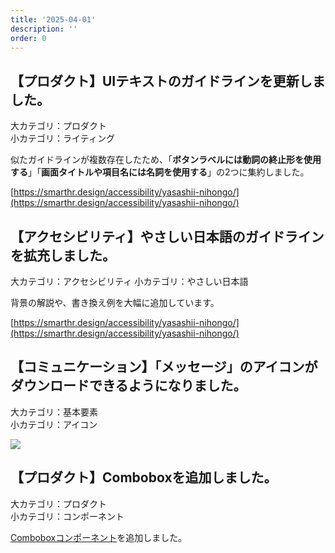 ```yaml
---
title: '2025-04-01'
description: ''
order: 0
---
```


## 【プロダクト】UIテキストのガイドラインを更新しました。

大カテゴリ：プロダクト  
小カテゴリ：ライティング

似たガイドラインが複数存在したため、「**ボタンラベルには動詞の終止形を使用する**」「**画面タイトルや項目名には名詞を使用する**」の2つに集約しました。

[https://smarthr.design/accessibility/yasashii-nihongo/](https://smarthr.design/accessibility/yasashii-nihongo/)

## 【アクセシビリティ】やさしい日本語のガイドラインを拡充しました。

大カテゴリ：アクセシビリティ
小カテゴリ：やさしい日本語

背景の解説や、書き換え例を大幅に追加しています。

[https://smarthr.design/accessibility/yasashii-nihongo/](https://smarthr.design/accessibility/yasashii-nihongo/)

## 【コミュニケーション】「メッセージ」のアイコンがダウンロードできるようになりました。

大カテゴリ：基本要素  
小カテゴリ：アイコン

![](https://pbs.twimg.com/media/GmiOvbCagAARvsz?format=png&amp;name=medium)

## 【プロダクト】Comboboxを追加しました。

大カテゴリ：プロダクト  
小カテゴリ：コンポーネント

[Comboboxコンポーネント](https://smarthr.design/products/components/combo-box/)を追加しました。
